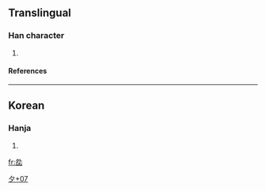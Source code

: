 ==Translingual==
===Han character===
{{Han char|rn=36|rad=夕|as=07|sn=10|four=|canj=弓卜口心 (NYRP)}}
# {{defn|Han|sort=夕07}}
====References====
{{Han ref|kx=0247.071|dj=0413.161|hdz=20863.111|uh=591E|ud=22814}}
----
==Korean==
===Hanja===
{{ko-hanja|hangeul=[[읫]]|rv=uit|mr=ŭit}}
# {{defn|Korean}}


[[Category:Korean-only CJKV Characters|夕+07]]

[[fr:夞]]